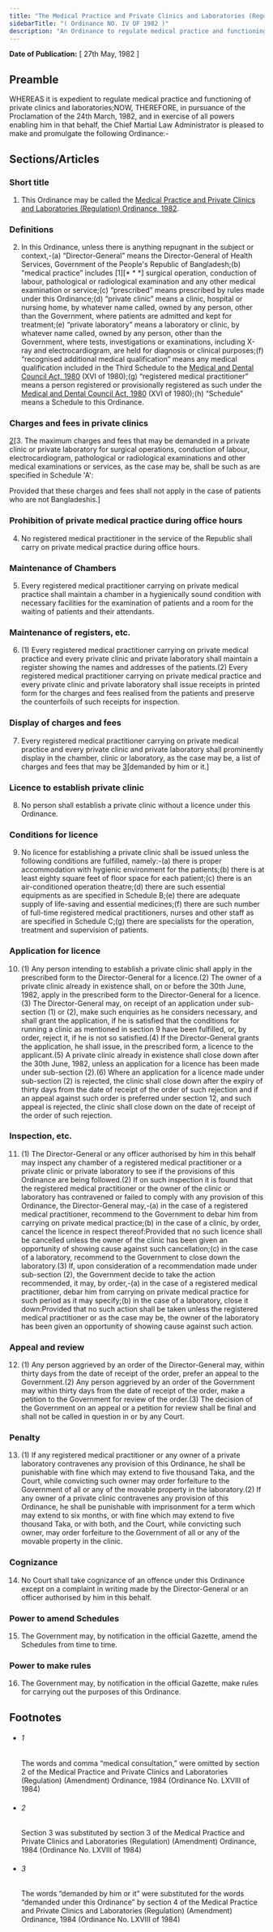 ```yaml
---
title: "The Medical Practice and Private Clinics and Laboratories (Regulation) Ordinance, 1982"
sidebarTitle: "( Ordinance NO. IV OF 1982 )"
description: "An Ordinance to regulate medical practice and functioning of private clinics and laboratories."
---
```


**Date of Publication:** [ 27th May, 1982 ]

## Preamble

WHEREAS it is expedient to regulate medical practice and functioning of private clinics and laboratories;NOW, THEREFORE, in pursuance of the Proclamation of the 24th March, 1982, and in exercise of all powers enabling him in that behalf, the Chief Martial Law Administrator is pleased to make and promulgate the following Ordinance:-

## Sections/Articles

### Short title

1. This Ordinance may be called the [Medical Practice and Private Clinics and Laboratories (Regulation) Ordinance, 1982](/act-620.html "Medical Practice and Private Clinics and Laboratories (Regulation) Ordinance, 1982").

### Definitions

2. In this Ordinance, unless there is anything repugnant in the subject or context,-(a) “Director-General” means the Director-General of Health Services, Government of the People's Republic of Bangladesh;(b) “medical practice” includes [1][\* \* \*] surgical operation, conduction of labour, pathological or radiological examination and any other medical examination or service;(c) “prescribed” means prescribed by rules made under this Ordinance;(d) “private clinic” means a clinic, hospital or nursing home, by whatever name called, owned by any person, other than the Government, where patients are admitted and kept for treatment;(e) “private laboratory” means a laboratory or clinic, by whatever name called, owned by any person, other than the Government, where tests, investigations or examinations, including X-ray and electrocardiogram, are held for diagnosis or clinical purposes;(f) “recognised additional medical qualification” means any medical qualification included in the Third Schedule to the [Medical and Dental Council Act, 1980](/act-600.html "Medical and Dental Council Act, 1980") (XVI of 1980);(g) “registered medical practitioner” means a person registered or provisionally registered as such under the [Medical and Dental Council Act, 1980](/act-600.html "Medical and Dental Council Act, 1980") (XVI of 1980);(h) “Schedule” means a Schedule to this Ordinance.

### Charges and fees in private clinics

[2](1)[3. The maximum charges and fees that may be demanded in a private clinic or private laboratory for surgical operations, conduction of labour, electrocardiogram, pathological or radiological examinations and other medical examinations or services, as the case may be, shall be such as are specified in Schedule 'A':

Provided that these charges and fees shall not apply in the case of patients who are not Bangladeshis.]

### Prohibition of private medical practice during office hours

4. No registered medical practitioner in the service of the Republic shall carry on private medical practice during office hours.

### Maintenance of Chambers

5. Every registered medical practitioner carrying on private medical practice shall maintain a chamber in a hygienically sound condition with necessary facilities for the examination of patients and a room for the waiting of patients and their attendants.

### Maintenance of registers, etc.

6. (1) Every registered medical practitioner carrying on private medical practice and every private clinic and private laboratory shall maintain a register showing the names and addresses of the patients.(2) Every registered medical practitioner carrying on private medical practice and every private clinic and private laboratory shall issue receipts in printed form for the charges and fees realised from the patients and preserve the counterfoils of such receipts for inspection.

### Display of charges and fees

7. Every registered medical practitioner carrying on private medical practice and every private clinic and private laboratory shall prominently display in the chamber, clinic or laboratory, as the case may be, a list of charges and fees that may be [3](1)[demanded by him or it.]

### Licence to establish private clinic

8. No person shall establish a private clinic without a licence under this Ordinance.

### Conditions for licence

9. No licence for establishing a private clinic shall be issued unless the following conditions are fulfilled, namely:-(a) there is proper accommodation with hygienic environment for the patients;(b) there is at least eighty square feet of floor space for each patient;(c) there is an air-conditioned operation theatre;(d) there are such essential equipments as are specified in Schedule B;(e) there are adequate supply of life-saving and essential medicines;(f) there are such number of full-time registered medical practitioners, nurses and other staff as are specified in Schedule C;(g) there are specialists for the operation, treatment and supervision of patients.

### Application for licence

10. (1) Any person intending to establish a private clinic shall apply in the prescribed form to the Director-General for a licence.(2) The owner of a private clinic already in existence shall, on or before the 30th June, 1982, apply in the prescribed form to the Director-General for a licence.(3) The Director-General may, on receipt of an application under sub-section (1) or (2), make such enquiries as he considers necessary, and shall grant the application, if he is satisfied that the conditions for running a clinic as mentioned in section 9 have been fulfilled, or, by order, reject it, if he is not so satisfied.(4) If the Director-General grants the application, he shall issue, in the prescribed form, a licence to the applicant.(5) A private clinic already in existence shall close down after the 30th June, 1982, unless an application for a licence has been made under sub-section (2).(6) Where an application for a licence made under sub-section (2) is rejected, the clinic shall close down after the expiry of thirty days from the date of receipt of the order of such rejection and if an appeal against such order is preferred under section 12, and such appeal is rejected, the clinic shall close down on the date of receipt of the order of such rejection.

### Inspection, etc.

11. (1) The Director-General or any officer authorised by him in this behalf may inspect any chamber of a registered medical practitioner or a private clinic or private laboratory to see if the provisions of this Ordinance are being followed.(2) If on such inspection it is found that the registered medical practitioner or the owner of the clinic or laboratory has contravened or failed to comply with any provision of this Ordinance, the Director-General may,-(a) in the case of a registered medical practitioner, recommend to the Government to debar him from carrying on private medical practice;(b) in the case of a clinic, by order, cancel the licence in respect thereof:Provided that no such licence shall be cancelled unless the owner of the clinic has been given an opportunity of showing cause against such cancellation;(c) in the case of a laboratory, recommend to the Government to close down the laboratory.(3) If, upon consideration of a recommendation made under sub-section (2), the Government decide to take the action recommended, it may, by order,-(a) in the case of a registered medical practitioner, debar him from carrying on private medical practice for such period as it may specify;(b) in the case of a laboratory, close it down:Provided that no such action shall be taken unless the registered medical practitioner or as the case may be, the owner of the laboratory has been given an opportunity of showing cause against such action.

### Appeal and review

12. (1) Any person aggrieved by an order of the Director-General may, within thirty days from the date of receipt of the order, prefer an appeal to the Government.(2) Any person aggrieved by an order of the Government may within thirty days from the date of receipt of the order, make a petition to the Government for review of the order.(3) The decision of the Government on an appeal or a petition for review shall be final and shall not be called in question in or by any Court.

### Penalty

13. (1) If any registered medical practitioner or any owner of a private laboratory contravenes any provision of this Ordinance, he shall be punishable with fine which may extend to five thousand Taka, and the Court, while convicting such owner may order forfeiture to the Government of all or any of the movable property in the laboratory.(2) If any owner of a private clinic contravenes any provision of this Ordinance, he shall be punishable with imprisonment for a term which may extend to six months, or with fine which may extend to five thousand Taka, or with both, and the Court, while convicting such owner, may order forfeiture to the Government of all or any of the movable property in the clinic.

### Cognizance

14. No Court shall take cognizance of an offence under this Ordinance except on a complaint in writing made by the Director-General or an officer authorised by him in this behalf.

### Power to amend Schedules

15. The Government may, by notification in the official Gazette, amend the Schedules from time to time.

### Power to make rules

16. The Government may, by notification in the official Gazette, make rules for carrying out the purposes of this Ordinance.

## Footnotes

- ###### 1

  The words and comma “medical consultation,” were omitted by section 2 of the Medical Practice and Private Clinics and Laboratories (Regulation) (Amendment) Ordinance, 1984 (Ordinance No. LXVIII of 1984)

- ###### 2

  Section 3 was substituted by section 3 of the Medical Practice and Private Clinics and Laboratories (Regulation) (Amendment) Ordinance, 1984 (Ordinance No. LXVIII of 1984)

- ###### 3

  The words “demanded by him or it” were substituted for the words “demanded under this Ordinance” by section 4 of the Medical Practice and Private Clinics and Laboratories (Regulation) (Amendment) Ordinance, 1984 (Ordinance No. LXVIII of 1984)
